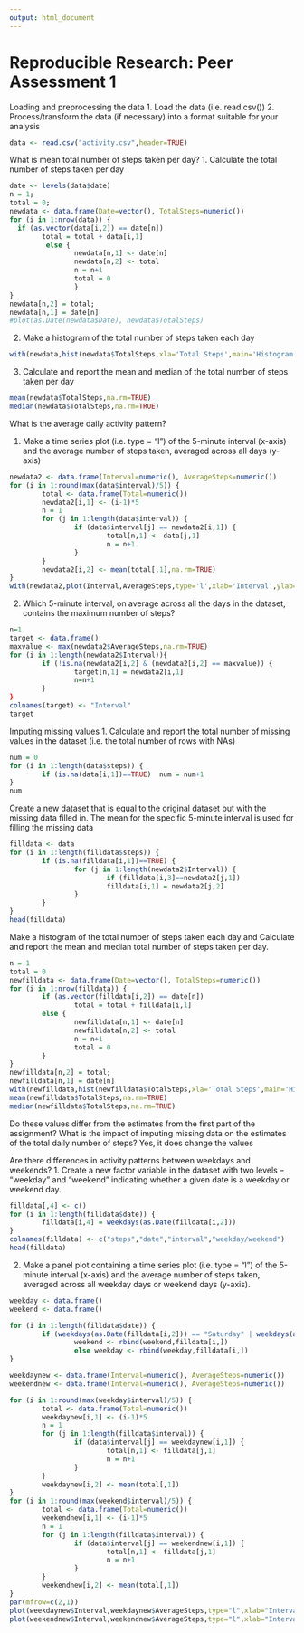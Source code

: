 ```yaml
---
output: html_document
---
```

Reproducible Research: Peer Assessment 1
=========================

Loading and preprocessing the data
1. Load the data (i.e. read.csv())
2. Process/transform the data (if necessary) into a format suitable for your analysis
```r
data <- read.csv("activity.csv",header=TRUE)
```

What is mean total number of steps taken per day?
1. Calculate the total number of steps taken per day
```r
date <- levels(data$date)
n = 1;
total = 0;
newdata <- data.frame(Date=vector(), TotalSteps=numeric())
for (i in 1:nrow(data)) {
  if (as.vector(data[i,2]) == date[n])
        total = total + data[i,1]
         else {
                newdata[n,1] <- date[n]
                newdata[n,2] <- total
                n = n+1
                total = 0
                }
}
newdata[n,2] = total;
newdata[n,1] = date[n]
#plot(as.Date(newdata$Date), newdata$TotalSteps)
```

2. Make a histogram of the total number of steps taken each day
```r
with(newdata,hist(newdata$TotalSteps,xla='Total Steps',main='Histogram of Total Steps Taken Each Day'))
```

3. Calculate and report the mean and median of the total number of steps taken per day
```r
mean(newdata$TotalSteps,na.rm=TRUE)
median(newdata$TotalSteps,na.rm=TRUE)
```

What is the average daily activity pattern?

1. Make a time series plot (i.e. type = "l") of the 5-minute interval (x-axis) and the average number of steps taken, averaged across all days (y-axis)
```r
newdata2 <- data.frame(Interval=numeric(), AverageSteps=numeric())
for (i in 1:round(max(data$interval)/5)) {
        total <- data.frame(Total=numeric())
        newdata2[i,1] <- (i-1)*5
        n = 1
        for (j in 1:length(data$interval)) {
                if (data$interval[j] == newdata2[i,1]) {
                        total[n,1] <- data[j,1]
                        n = n+1
                }
        }
        newdata2[i,2] <- mean(total[,1],na.rm=TRUE)
}
with(newdata2,plot(Interval,AverageSteps,type='l',xlab='Interval',ylab='Average Steps',main='Average Daily Activity Pattern'))
```
2. Which 5-minute interval, on average across all the days in the dataset, contains the maximum number of steps?
```r
n=1
target <- data.frame()
maxvalue <- max(newdata2$AverageSteps,na.rm=TRUE)
for (i in 1:length(newdata2$Interval)){
        if (!is.na(newdata2[i,2] & (newdata2[i,2] == maxvalue)) {
                target[n,1] = newdata2[i,1]
                n=n+1                
        }
}
colnames(target) <- "Interval"
target
```
Imputing missing values
1. Calculate and report the total number of missing values in the dataset (i.e. the total number of rows with NAs)
```r
num = 0
for (i in 1:length(data$steps)) {
        if (is.na(data[i,1])==TRUE)  num = num+1      
}
num
```

Create a new dataset that is equal to the original dataset but with the missing data filled in.
The mean for the specific 5-minute interval is used for filling the missing data

```r
filldata <- data
for (i in 1:length(filldata$steps)) {
        if (is.na(filldata[i,1])==TRUE) {  
                for (j in 1:length(newdata2$Interval)) {
                        if (filldata[i,3]==newdata2[j,1])
                        filldata[i,1] = newdata2[j,2]
                } 
        }
}
head(filldata)
```

Make a histogram of the total number of steps taken each day and Calculate and report the mean and median total number of steps taken per day.

```r
n = 1
total = 0
newfilldata <- data.frame(Date=vector(), TotalSteps=numeric())
for (i in 1:nrow(filldata)) {
        if (as.vector(filldata[i,2]) == date[n])
                total = total + filldata[i,1]
        else {
                newfilldata[n,1] <- date[n]
                newfilldata[n,2] <- total
                n = n+1
                total = 0
        }
}
newfilldata[n,2] = total;
newfilldata[n,1] = date[n]
with(newfilldata,hist(newfilldata$TotalSteps,xla='Total Steps',main='Histogram of Total Steps Taken Each Day (New)'))
mean(newfilldata$TotalSteps,na.rm=TRUE)
median(newfilldata$TotalSteps,na.rm=TRUE)
```

Do these values differ from the estimates from the first part of the assignment? What is the impact of imputing missing data on the estimates of the total daily number of steps?
Yes, it does change the values

Are there differences in activity patterns between weekdays and weekends?
1. Create a new factor variable in the dataset with two levels -- "weekday" and "weekend" indicating whether a given date is a weekday or weekend day.

```r
filldata[,4] <- c()
for (i in 1:length(filldata$date)) {
        filldata[i,4] = weekdays(as.Date(filldata[i,2]))
}
colnames(filldata) <- c("steps","date","interval","weekday/weekend")
head(filldata)
```

2. Make a panel plot containing a time series plot (i.e. type = "l") of the 5-minute interval (x-axis) and the average number of steps taken, averaged across all weekday days or weekend days (y-axis).

```r
weekday <- data.frame()
weekend <- data.frame()

for (i in 1:length(filldata$date)) {
        if (weekdays(as.Date(filldata[i,2])) == "Saturday" | weekdays(as.Date(filldata[i,2])) == "Sunday")
                weekend <- rbind(weekend,filldata[i,])
                else weekday <- rbind(weekday,filldata[i,])        
}

weekdaynew <- data.frame(Interval=numeric(), AverageSteps=numeric())
weekendnew <- data.frame(Interval=numeric(), AverageSteps=numeric())

for (i in 1:round(max(weekday$interval)/5)) {
        total <- data.frame(Total=numeric())
        weekdaynew[i,1] <- (i-1)*5
        n = 1
        for (j in 1:length(filldata$interval)) {
                if (data$interval[j] == weekdaynew[i,1]) {
                        total[n,1] <- filldata[j,1]
                        n = n+1
                }
        }
        weekdaynew[i,2] <- mean(total[,1])
}
for (i in 1:round(max(weekend$interval)/5)) {
        total <- data.frame(Total=numeric())
        weekendnew[i,1] <- (i-1)*5
        n = 1
        for (j in 1:length(filldata$interval)) {
                if (data$interval[j] == weekendnew[i,1]) {
                        total[n,1] <- filldata[j,1]
                        n = n+1
                }
        }
        weekendnew[i,2] <- mean(total[,1])
}
par(mfrow=c(2,1))
plot(weekdaynew$Interval,weekdaynew$AverageSteps,type="l",xlab="Interval",ylab="Number of Steps",main="Weekday") 
plot(weekendnew$Interval,weekendnew$AverageSteps,type="l",xlab="Interval",ylab="Number of Steps",main="Weekend") 
```